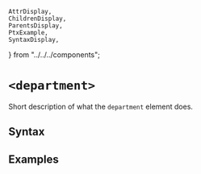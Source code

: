     AttrDisplay,
    ChildrenDisplay,
    ParentsDisplay,
    PtxExample,
    SyntaxDisplay,
} from "../../../components";

# `<department>`

Short description of what the `department` element does.

## Syntax

<SyntaxDisplay name="department" />

## Examples

    